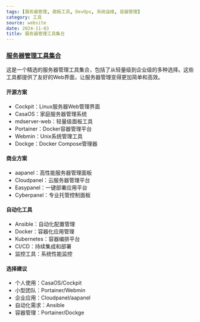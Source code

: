 ```yaml
---
tags: [服务器管理, 面板工具, DevOps, 系统运维, 容器管理]
category: 工具
source: website
date: 2024-11-03
title: 服务器管理工具集合
---
```


### [服务器管理工具集合](https://cockpit-project.org/)

这是一个精选的服务器管理工具集合，包括了从轻量级到企业级的多种选择。这些工具都提供了友好的Web界面，让服务器管理变得更加简单和高效。

#### 开源方案
- Cockpit：Linux服务器Web管理界面
- CasaOS：家庭服务器管理系统
- mdserver-web：轻量级面板工具
- Portainer：Docker容器管理平台
- Webmin：Unix系统管理工具
- Dockge：Docker Compose管理器

#### 商业方案
- aapanel：高性能服务器管理面板
- Cloudpanel：云服务器管理平台
- Easypanel：一键部署应用平台
- Cyberpanel：专业托管控制面板

#### 自动化工具
- Ansible：自动化配置管理
- Docker：容器化应用管理
- Kubernetes：容器编排平台
- CI/CD：持续集成和部署
- 监控工具：系统性能监控

#### 选择建议
- 个人使用：CasaOS/Cockpit
- 小型团队：Portainer/Webmin
- 企业应用：Cloudpanel/aapanel
- 自动化需求：Ansible
- 容器管理：Portainer/Dockge